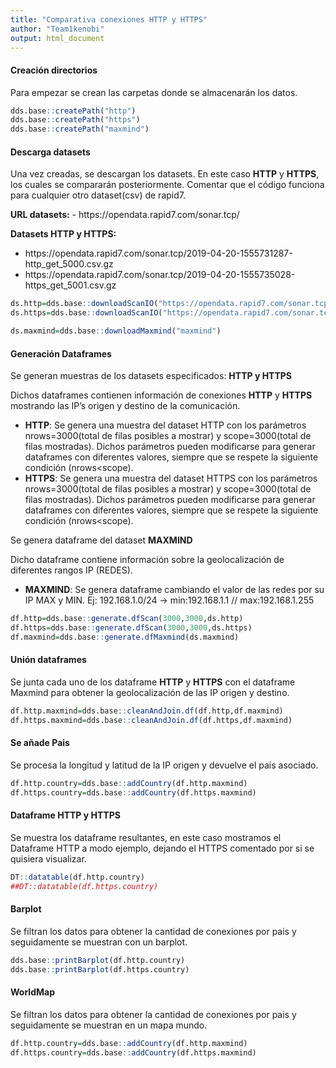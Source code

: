 ```yaml
---
title: "Comparativa conexiones HTTP y HTTPS"
author: "Team1kenobi"
output: html_document
---
```


#### **Creación directorios**

Para empezar se crean las carpetas donde se almacenarán los datos.

```r
dds.base::createPath("http")
dds.base::createPath("https")
dds.base::createPath("maxmind")
```

#### **Descarga datasets**

Una vez creadas, se descargan los datasets. En este caso **HTTP** y **HTTPS**, los cuales se compararán posteriormente. Comentar que el código funciona para cualquier otro dataset(csv) de rapid7.

**URL datasets:**
- https://opendata.rapid7.com/sonar.tcp/

**Datasets HTTP y HTTPS:**

- https://opendata.rapid7.com/sonar.tcp/2019-04-20-1555731287-http_get_5000.csv.gz
- https://opendata.rapid7.com/sonar.tcp/2019-04-20-1555735028-https_get_5001.csv.gz

```r
ds.http=dds.base::downloadScanIO("https://opendata.rapid7.com/sonar.tcp/2019-04-20-1555731287-http_get_5000.csv.gz","http","scansio.http")
ds.https=dds.base::downloadScanIO("https://opendata.rapid7.com/sonar.tcp/2019-04-20-1555735028-https_get_5001.csv.gz","https","scansio.https")

ds.maxmind=dds.base::downloadMaxmind("maxmind")
```

#### **Generación Dataframes**

Se generan muestras de los datasets especificados: **HTTP y HTTPS**

Dichos dataframes contienen información de conexiones **HTTP** y **HTTPS** mostrando las IP's origen y destino de la comunicación.

- **HTTP**: Se genera una muestra del dataset HTTP con los parámetros nrows=3000(total de filas posibles a mostrar) y scope=3000(total de filas mostradas). Dichos parámetros pueden modificarse para generar dataframes con diferentes valores, siempre que se respete la siguiente condición (nrows<scope).
- **HTTPS**: Se genera una muestra del dataset HTTPS con los parámetros nrows=3000(total de filas posibles a mostrar) y scope=3000(total de filas mostradas). Dichos parámetros pueden modificarse para generar dataframes con diferentes valores, siempre que se respete la siguiente condición (nrows<scope).

Se genera dataframe del dataset **MAXMIND**

Dicho dataframe contiene información sobre la geolocalización de diferentes rangos IP (REDES).

- **MAXMIND**: Se genera dataframe cambiando el valor de las redes por su IP MAX y MIN. Ej: 192.168.1.0/24 -> min:192.168.1.1 // max:192.168.1.255

```r
df.http=dds.base::generate.dfScan(3000,3000,ds.http)
df.https=dds.base::generate.dfScan(3000,3000,ds.https)
df.maxmind=dds.base::generate.dfMaxmind(ds.maxmind)
```

#### **Unión dataframes**
Se junta cada uno de los dataframe **HTTP** y **HTTPS** con el dataframe Maxmind para obtener la geolocalización de las IP origen y destino.

```r
df.http.maxmind=dds.base::cleanAndJoin.df(df.http,df.maxmind)
df.https.maxmind=dds.base::cleanAndJoin.df(df.https,df.maxmind)
```

#### **Se añade Pais**
Se procesa la longitud y latitud de la IP origen y devuelve el pais asociado. 
```r
df.http.country=dds.base::addCountry(df.http.maxmind)
df.https.country=dds.base::addCountry(df.https.maxmind)
```

#### **Dataframe HTTP y HTTPS**
Se muestra los dataframe resultantes, en este caso mostramos el Dataframe HTTP a modo ejemplo, dejando el HTTPS comentado por si se quisiera visualizar.
```r
DT::datatable(df.http.country)
##DT::datatable(df.https.country)
```

#### **Barplot**
Se filtran los datos para obtener la cantidad de conexiones por pais y seguidamente se muestran con un barplot.

```r
dds.base::printBarplot(df.http.country)
dds.base::printBarplot(df.https.country)
```


#### **WorldMap**
Se filtran los datos para obtener la cantidad de conexiones por pais y seguidamente se muestran en un mapa mundo.

```r
df.http.country=dds.base::addCountry(df.http.maxmind)
df.https.country=dds.base::addCountry(df.https.maxmind)
```

